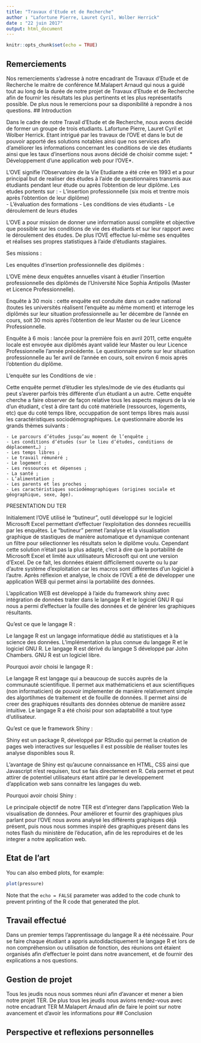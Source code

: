 ```yaml
---
title: "Travaux d'Etude et de Recherche"
author : "Lafortune Pierre, Lauret Cyril, Wolber Herrick"
date : "22 juin 2017"
output: html_document
---
```


```r
knitr::opts_chunk$set(echo = TRUE)
```
## Remerciements
Nos remerciements s'adresse à notre encadrant de Travaux d'Etude et de Recherche le maitre de conférence M.Malapert Arnaud qui nous a guidé tout au long de la durée de notre projet de Travaux d'Etude et de Recherche afin de fournir les résultats les plus pertinents et les plus représentatifs possible. De plus nous le remercions pour sa disponibilité à repondre à nos questions.
## Introduction



Dans le cadre de notre Travail d'Etude et de Recherche, nous avons decidé de former un groupe de trois etudiants. 
Lafortune Pierre, Lauret Cyril et Wolber Herrick. 
Etant intrigué par les travaux de l'OVE et dans le but de pouvoir apporté des solutions notables ainsi que nos services afin d'améliorer les informations concernant les conditions de vie des étudiants ainsi que les taux d'insertions nous avons décidé de choisir comme sujet: * Développement d'une application web pour l'OVE*.

L'OVE signifie l'Observatoire de la Vie Etudiante a été crée en 1993 et a pour principal but de realiser des études à l'aide de questionnaires transmis aux étudiants pendant leur étude ou après l'obtention de leur diplôme.
Les etudes portents sur : 
  - L'insertion professionnelle (six mois et trentre mois après l'obtention de leur diplôme)  
  - L'évaluation des formations 
  - Les conditions de vies étudiants
  - Le déroulement de leurs études
  
  
L'OVE a pour mission de donner une information aussi complète et objective que possible sur les conditions de vie des étudiants et sur leur rapport avec le déroulement des études. De plus l'OVE effectue lui-même ses enquêtes et réalises ses propres statistiques à l'aide d'étudiants stagiaires.

Ses missions : 

Les enquêtes d'insertion professionnelle des diplômés  : 

L'OVE mène deux enquêtes annuelles visant à étudier l'insertion professionnelle des diplômés de l'Université Nice Sophia Antipolis (Master et Licence Professionnelle).

Enquête à 30 mois : cette enquête est conduite dans un cadre national (toutes les universités réalisent l'enquête au même moment) et interroge les diplômés sur leur situation professionnelle au 1er décembre de l'année en cours, soit 30 mois après l'obtention de leur Master ou de leur Licence Professionnelle.

Enquête à 6 mois : lancée pour la première fois en avril 2011, cette enquête locale est envoyée aux diplômés ayant validé leur Master ou leur Licence Professionnelle l'année précédente. Le questionnaire porte sur leur situation professionnelle au 1er avril de l'année en cours, soit environ 6 mois après l'obtention du diplôme.


L'enquête sur les Conditions de vie : 

Cette enquête permet d'étudier les styles/mode de vie des étudiants qui peut s'averer parfois très différente d'un étudiant a un autre. 
Cette enquête cherche a faire observer de façon relative tous les aspects majeurs de la vie d'un étudiant, c'est à dire tant du coté matérielle (ressources, logements, etc) que du coté temps libre, occuppation de sont temps libres mais aussi les caractéristiques sociodémographiques. Le questionnaire aborde les grands thèmes suivants : 

    - Le parcours d’études jusqu’au moment de l’enquête ;
    - Les conditions d’études (sur le lieu d’études, conditions de déplacement…) ;
    - Les temps libres ;
    - Le travail rémunéré ;
    - Le logement ;
    - Les ressources et dépenses ;
    - La santé ;
    - L’alimentation ;
    - Les parents et les proches ;
    - Les caractéristiques sociodémographiques (origines sociale et géographique, sexe, âge).
    
    
PRESENTATION DU TER 

Initialement l'OVE utilisé le "butineur", outil développé sur le logiciel Microsoft Excel permettant d'effectuer l'exploitation des données recueillis par les enquêtes. Le "butineur" permet l'analyse et la visualisation graphique de stastiques de manière automatique et dynamique contenant un filtre pour sélectionner les résultats selon le diplôme voulu. Cependant cette solution n'était pas la plus adapté, c'est à dire que la portabilité de Microsoft Excel et limité aux utilisateurs Microsoft qui ont une version d'Excel. De ce fait, les données étaient difficilement ouverte ou lu par d'autre système d'exploitation car les macros sont différentes d'un logiciel à l'autre. Après réflexion et analyse, le choix de l'OVE a été de développer une application WEB qui permet ainsi la portabilité des données. 

L'application WEB est développé à l'aide du framework shiny avec intégration de données traiter dans le langage R et le logiciel GNU R qui nous a permi d'effectuer la fouille des données et de générer les graphiques résultants.

Qu'est ce que le langage R :

Le langage R est un langage informatique dédié au statistiques et à la science des données. L'implémentation la plus connue du langage R et le logiciel GNU R. Le langage R est dérivé du langage S développé par John Chambers. GNU R est un logiciel libre. 


Pourquoi avoir choisi le langage R : 

Le langage R est langage qui a beaucoup de succès auprès de la communauté scientifique. Il permet aux mathématiciens et aux scientifiques (non informaticien) de pouvoir implementer de manière relativement simple des algortihmes de traitement et de fouille de données. Il permet ainsi de creer des graphiques résultants des données obtenue de manière assez intuitive. Le langage R a été choisi pour son adaptabilité a tout type d'utilisateur. 


Qu'est ce que le framework Shiny : 

Shiny est un package R, développé par RStudio qui permet la création de pages web interactives sur lesquelles il est possible de réaliser toutes les analyse disponibles sous R. 

L'avantage de Shiny est qu'aucune connaissance en HTML, CSS ainsi que Javascript n'est requisen, tout se fais directement en R. Cela permet et peut attirer de potentiel utilisateurs étant attiré par le developpement d'application web sans connaitre les langages du web. 

Pourquoi avoir choisi Shiny : 


Le principale objectif de notre TER est d'integrer dans l'application Web la visualisation de données.
Pour améliorer et fournir des graphiques plus parlant pour l'OVE nous avons analysé les différents graphiques déjà présent, puis nous nous sommes inspiré des graphiques présent dans les notes flash du ministère de l'éducation, afin de les reproduires et de les integrer a notre application web. 






## Etat de l'art

You can also embed plots, for example:

```r
plot(pressure)
```

Note that the `echo = FALSE` parameter was added to the code chunk to prevent printing of the R code that generated the plot.


## Travail effectué 
Dans un premier temps l'apprentissage du langage R a été nécéssaire. Pour se faire chaque étudiant a appris autodidactiquement le langage R et lors de non compréhension ou utilisation de fonction, des réunions ont étaient organisés afin d'effectuer le point dans notre avancement, et de fournir des explications a nos questions. 



## Gestion de projet 
Tous les jeudis nous nous sommes réuni afin d'avancer et mener a bien notre projet TER. 
De plus tous les jeudis nous avions rendez-vous avec notre encadrant TER M.Malapert Arnaud afin de faire le point sur notre avancement et d'avoir les informations pour 
## Conclusion 

## Perspective et reflexions personnelles
